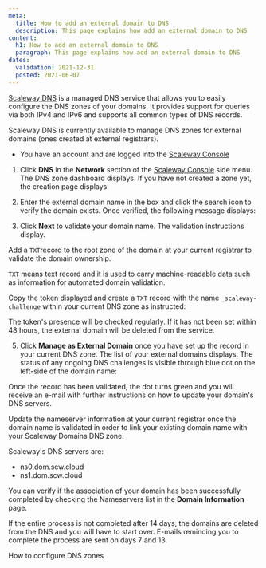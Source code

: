 ```yaml
---
meta:
  title: How to add an external domain to DNS
  description: This page explains how add an external domain to DNS
content:
  h1: How to add an external domain to DNS
  paragraph: This page explains how add an external domain to DNS
dates:
  validation: 2021-12-31
  posted: 2021-06-07
---
```


[Scaleway DNS](https://www.scaleway.com/en/dns/) is a managed DNS service that allows you to easily configure the DNS zones of your domains. It provides support for queries via both IPv4 and IPv6 and supports all common types of DNS records.

Scaleway DNS is currently available to manage DNS zones for external domains (ones created at external registrars). 

<Message type="requirement">

- You have an account and are logged into the [Scaleway Console](https://console.scaleway.com) 

</Message>

1. Click **DNS** in the **Network** section of the [Scaleway Console](https://console.scaleway.com) side menu. The DNS zone dashboard displays. If you have not created a zone yet, the creation page displays:
<Lightbox src="scaleway-dns-interface.png" alt="" />

2. Enter the external domain name in the box and click the search icon to verify the domain exists. Once verified, the following message displays:
<Lightbox src="scaleway-dns-domain-validated.png" alt="" />

3. Click **Next** to validate your domain name. The validation instructions display.

  Add a `TXT`record to the root zone of the domain at your current registrar to validate the domain ownership.

  <Message type="note">

  `TXT` means text record and it is used to carry machine-readable data such as information for automated domain validation.

  </Message>

  Copy the token displayed and create a `TXT` record with the name `_scaleway-challenge` within your current DNS zone as instructed:

  <Lightbox src="scaleway-dns-validation-token.png" alt="" />

  <Message type="important">

  The token's presence will be checked regularly. If it has not been set within 48 hours, the external domain will be deleted from the service.

  </Message>

5. Click **Manage as External Domain** once you have set up the record in your current DNS zone. The list of your external domains displays.
The status of any ongoing DNS challenges is visible through blue dot on the left-side of the domain name:
<Lightbox src="scaleway-dns-ongoing-validation.png" alt="" />
Once the record has been validated, the dot turns green and you will receive an e-mail with further instructions on how to update your domain's DNS servers.

Update the nameserver information at your current registrar once the domain name is validated in order to link your existing domain name with your Scaleway Domains DNS zone. 
<Message type="note">

Scaleway's DNS servers are:
* ns0.dom.scw.cloud
* ns1.dom.scw.cloud

</Message>

You can verify if the association of your domain has been successfully completed by checking the Nameservers list in the **Domain Information** page. 

<Message type="important">

If the entire process is not completed after 14 days, the domains are deleted from the DNS and you will have to start over. E-mails reminding you to complete the process are sent on days 7 and 13.

</Message>

<Navigation title="See Also">
  <NextButton to="/network/dns-cloud/how-to/configure-dns-zones/">How to configure DNS zones</NextButton>
</Navigation>
